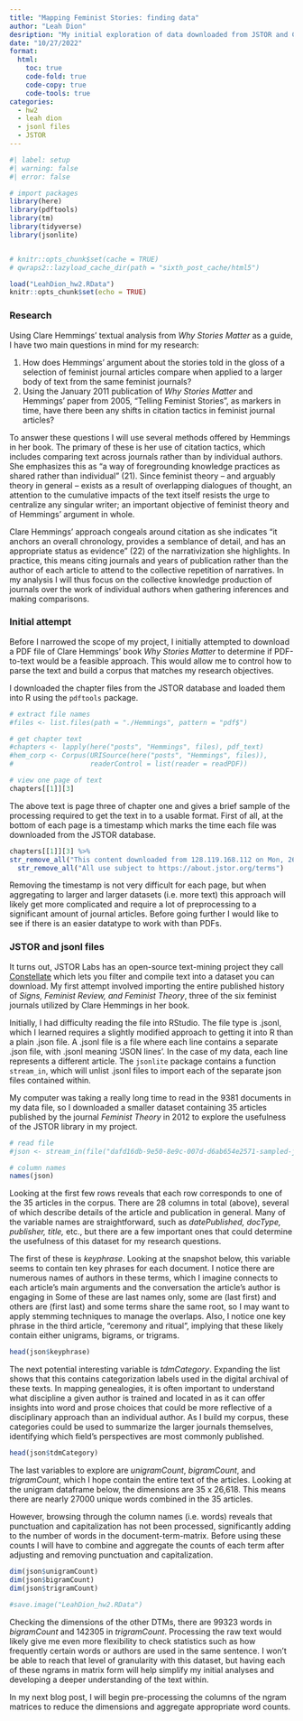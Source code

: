 ```yaml
---
title: "Mapping Feminist Stories: finding data"
author: "Leah Dion"
desription: "My initial exploration of data downloaded from JSTOR and Constellate."
date: "10/27/2022"
format:
  html:
    toc: true
    code-fold: true
    code-copy: true
    code-tools: true
categories:
  - hw2
  - leah dion
  - jsonl files
  - JSTOR
---
```


```r
#| label: setup
#| warning: false
#| error: false

# import packages
library(here)
library(pdftools)
library(tm)
library(tidyverse)
library(jsonlite)


# knitr::opts_chunk$set(cache = TRUE)
# qwraps2::lazyload_cache_dir(path = "sixth_post_cache/html5")

load("LeahDion_hw2.RData")
knitr::opts_chunk$set(echo = TRUE)
```

### Research

Using Clare Hemmings' textual analysis from *Why Stories Matter* as a guide, I have two main questions in mind for my research:

1.  How does Hemmings' argument about the stories told in the gloss of a selection of feminist journal articles compare when applied to a larger body of text from the same feminist journals?
2.  Using the January 2011 publication of *Why Stories Matter* and Hemmings' paper from 2005, "Telling Feminist Stories", as markers in time, have there been any shifts in citation tactics in feminist journal articles?

To answer these questions I will use several methods offered by Hemmings in her book. The primary of these is her use of citation tactics, which includes comparing text across journals rather than by individual authors. She emphasizes this as "a way of foregrounding knowledge practices as shared rather than individual" (21). Since feminist theory -- and arguably theory in general -- exists as a result of overlapping dialogues of thought, an attention to the cumulative impacts of the text itself resists the urge to centralize any singular writer; an important objective of feminist theory and of Hemmings' argument in whole.

Clare Hemmings' approach congeals around citation as she indicates "it anchors an overall chronology, provides a semblance of detail, and has an appropriate status as evidence" (22) of the narrativization she highlights. In practice, this means citing journals and years of publication rather than the author of each article to attend to the collective repetition of narratives. In my analysis I will thus focus on the collective knowledge production of journals over the work of individual authors when gathering inferences and making comparisons.

### Initial attempt

Before I narrowed the scope of my project, I initially attempted to download a PDF file of Clare Hemmings' book *Why Stories Matter* to determine if PDF-to-text would be a feasible approach. This would allow me to control how to parse the text and build a corpus that matches my research objectives.

I downloaded the chapter files from the JSTOR database and loaded them into R using the `pdftools` package.

```r
# extract file names
#files <- list.files(path = "./Hemmings", pattern = "pdf$")

# get chapter text
#chapters <- lapply(here("posts", "Hemmings", files), pdf_text)
#hem_corp <- Corpus(URISource(here("posts", "Hemmings", files)), 
#                   readerControl = list(reader = readPDF))

# view one page of text
chapters[[1]][3]
```

The above text is page three of chapter one and gives a brief sample of the processing required to get the text in to a usable format. First of all, at the bottom of each page is a timestamp which marks the time each file was downloaded from the JSTOR database.

```r
chapters[[1]][3] %>%
str_remove_all("This content downloaded from 128.119.168.112 on Mon, 26 Sep 2022 19:44:21 UTC") %>%
  str_remove_all("All use subject to https://about.jstor.org/terms")
```

Removing the timestamp is not very difficult for each page, but when aggregating to larger and larger datasets (i.e. more text) this approach will likely get more complicated and require a lot of preprocessing to a significant amount of journal articles. Before going further I would like to see if there is an easier datatype to work with than PDFs.

### JSTOR and jsonl files

It turns out, JSTOR Labs has an open-source text-mining project they call [Constellate](https://about.jstor.org/whats-in-jstor/text-mining-support/) which lets you filter and compile text into a dataset you can download. My first attempt involved importing the entire published history of *Signs, Feminist Review, and Feminist Theory*, three of the six feminist journals utilized by Clare Hemmings in her book.

Initially, I had difficulty reading the file into RStudio. The file type is .jsonl, which I learned requires a slightly modified approach to getting it into R than a plain .json file. A .jsonl file is a file where each line contains a separate .json file, with .jsonl meaning 'JSON lines'. In the case of my data, each line represents a different article. The `jsonlite` package contains a function `stream_in`, which will unlist .jsonl files to import each of the separate json files contained within.

My computer was taking a really long time to read in the 9381 documents in my data file, so I downloaded a smaller dataset containing 35 articles published by the journal *Feminist Theory* in 2012 to explore the usefulness of the JSTOR library in my project.

```r
# read file
#json <- stream_in(file("dafd16db-9e50-8e9c-007d-d6ab654e2571-sampled-jsonl.jsonl"))
```

```r
# column names
names(json)
```

Looking at the first few rows reveals that each row corresponds to one of the 35 articles in the corpus. There are 28 columns in total (above), several of which describe details of the article and publication in general. Many of the variable names are straightforward, such as *datePublished, docType, publisher, title,* etc., but there are a few important ones that could determine the usefulness of this dataset for my research questions.

The first of these is *keyphrase*. Looking at the snapshot below, this variable seems to contain ten key phrases for each document. I notice there are numerous names of authors in these terms, which I imagine connects to each article's main arguments and the conversation the article's author is engaging in Some of these are last names only, some are (last first) and others are (first last) and some terms share the same root, so I may want to apply stemming techniques to manage the overlaps. Also, I notice one key phrase in the third article, "ceremony and ritual", implying that these likely contain either unigrams, bigrams, or trigrams.

```r
head(json$keyphrase)
```

The next potential interesting variable is *tdmCategory*. Expanding the list shows that this contains categorization labels used in the digital archival of these texts. In mapping genealogies, it is often important to understand what discipline a given author is trained and located in as it can offer insights into word and prose choices that could be more reflective of a disciplinary approach than an individual author. As I build my corpus, these categories could be used to summarize the larger journals themselves, identifying which field's perspectives are most commonly published.

```r
head(json$tdmCategory)
```

The last variables to explore are *unigramCount*, *bigramCount*, and *trigramCount*, which I hope contain the entire text of the articles. Looking at the unigram dataframe below, the dimensions are 35 x 26,618. This means there are nearly 27000 unique words combined in the 35 articles.

However, browsing through the column names (i.e. words) reveals that punctuation and capitalization has not been processed, significantly adding to the number of words in the document-term-matrix. Before using these counts I will have to combine and aggregate the counts of each term after adjusting and removing punctuation and capitalization.

```r
dim(json$unigramCount)
dim(json$bigramCount)
dim(json$trigramCount)

#save.image("LeahDion_hw2.RData")
```

Checking the dimensions of the other DTMs, there are 99323 words in 
*bigramCount* and 142305 in *trigramCount*. Processing the raw text would likely give me even more flexibility to check statistics such as how frequently certain words or authors are used in the same sentence. I won't be able to reach that level of granularity with this dataset, but having each of these ngrams in matrix form will help simplify my initial analyses and developing a deeper understanding of the text within.

In my next blog post, I will begin pre-processing the columns of the ngram matrices to reduce the dimensions and aggregate appropriate word counts.



